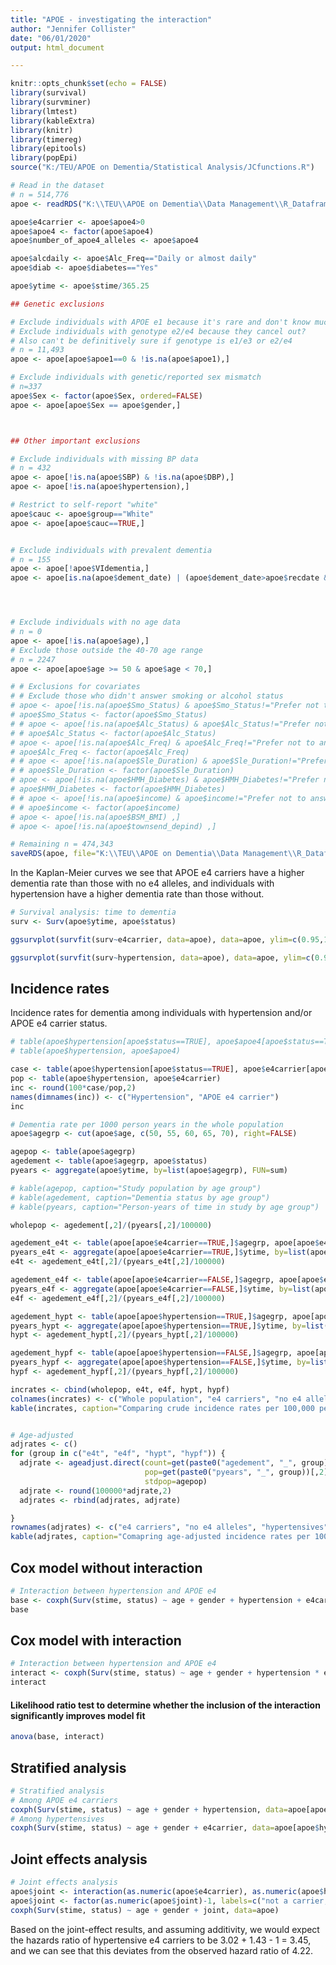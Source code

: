 ```yaml
---
title: "APOE - investigating the interaction"
author: "Jennifer Collister"
date: "06/01/2020"
output: html_document

---
```


```r
knitr::opts_chunk$set(echo = FALSE)
library(survival)
library(survminer)
library(lmtest)
library(kableExtra)
library(knitr)
library(timereg)
library(epitools)
library(popEpi)
source("K:/TEU/APOE on Dementia/Statistical Analysis/JCfunctions.R")

```

```r
# Read in the dataset
# n = 514,776
apoe <- readRDS("K:\\TEU\\APOE on Dementia\\Data Management\\R_Dataframes_TLA\\38358\\Organised\\apoe_surv.rds")

apoe$e4carrier <- apoe$apoe4>0
apoe$apoe4 <- factor(apoe$apoe4)
apoe$number_of_apoe4_alleles <- apoe$apoe4

apoe$alcdaily <- apoe$Alc_Freq=="Daily or almost daily"
apoe$diab <- apoe$diabetes=="Yes"

apoe$ytime <- apoe$stime/365.25

## Genetic exclusions

# Exclude individuals with APOE e1 because it's rare and don't know much about it
# Exclude individuals with genotype e2/e4 because they cancel out?
# Also can't be definitively sure if genotype is e1/e3 or e2/e4
# n = 11,493
apoe <- apoe[apoe$apoe1==0 & !is.na(apoe$apoe1),]

# Exclude individuals with genetic/reported sex mismatch
# n=337
apoe$Sex <- factor(apoe$Sex, ordered=FALSE)
apoe <- apoe[apoe$Sex == apoe$gender,]



## Other important exclusions

# Exclude individuals with missing BP data
# n = 432
apoe <- apoe[!is.na(apoe$SBP) & !is.na(apoe$DBP),]
apoe <- apoe[!is.na(apoe$hypertension),]

# Restrict to self-report "white"
apoe$cauc <- apoe$group=="White"
apoe <- apoe[apoe$cauc==TRUE,]


# Exclude individuals with prevalent dementia
# n = 155
apoe <- apoe[!apoe$VIdementia,]
apoe <- apoe[is.na(apoe$dement_date) | (apoe$dement_date>apoe$recdate & !is.na(apoe$dement_date)),]




# Exclude individuals with no age data
# n = 0
apoe <- apoe[!is.na(apoe$age),]
# Exclude those outside the 40-70 age range
# n = 2247
apoe <- apoe[apoe$age >= 50 & apoe$age < 70,]

# # Exclusions for covariates
# # Exclude those who didn't answer smoking or alcohol status
# apoe <- apoe[!is.na(apoe$Smo_Status) & apoe$Smo_Status!="Prefer not to answer" ,]
# apoe$Smo_Status <- factor(apoe$Smo_Status)
# # apoe <- apoe[!is.na(apoe$Alc_Status) & apoe$Alc_Status!="Prefer not to answer" ,]
# # apoe$Alc_Status <- factor(apoe$Alc_Status)
# apoe <- apoe[!is.na(apoe$Alc_Freq) & apoe$Alc_Freq!="Prefer not to answer" ,]
# apoe$Alc_Freq <- factor(apoe$Alc_Freq)
# # apoe <- apoe[!is.na(apoe$Sle_Duration) & apoe$Sle_Duration!="Prefer not to answer" ,]
# # apoe$Sle_Duration <- factor(apoe$Sle_Duration)
# apoe <- apoe[!is.na(apoe$HMH_Diabetes) & apoe$HMH_Diabetes!="Prefer not to answer" & apoe$HMH_Diabetes!="Do not know" ,]
# apoe$HMH_Diabetes <- factor(apoe$HMH_Diabetes)
# # apoe <- apoe[!is.na(apoe$income) & apoe$income!="Prefer not to answer" & apoe$income!="Do not know" ,]
# # apoe$income <- factor(apoe$income)
# apoe <- apoe[!is.na(apoe$BSM_BMI) ,]
# apoe <- apoe[!is.na(apoe$townsend_depind) ,]

# Remaining n = 474,343
saveRDS(apoe, file="K:\\TEU\\APOE on Dementia\\Data Management\\R_Dataframes_TLA\\38358\\Organised\\apoe_excl.rds")

```


In the Kaplan-Meier curves we see that APOE e4 carriers have a higher dementia rate than those with no e4 alleles, and individuals with hypertension have a higher dementia rate than those without.

```r
# Survival analysis: time to dementia
surv <- Surv(apoe$ytime, apoe$status)

ggsurvplot(survfit(surv~e4carrier, data=apoe), data=apoe, ylim=c(0.95,1), risk.table=TRUE, ylab="Proportion without dementia", title="Kaplan-Meier plot of time to dementia diagnosis \nby APOE e4 carrier status", xlab="Time, years", censor=FALSE)

ggsurvplot(survfit(surv~hypertension, data=apoe), data=apoe, ylim=c(0.95,1), risk.table=TRUE, ylab="Proportion without dementia", title="Kaplan-Meier plot of time to dementia diagnosis \nby hypertension status", xlab="Time, years", censor=FALSE)
```

## Incidence rates

Incidence rates for dementia among individuals with hypertension and/or APOE e4 carrier status.

```r
# table(apoe$hypertension[apoe$status==TRUE], apoe$apoe4[apoe$status==TRUE])
# table(apoe$hypertension, apoe$apoe4)

case <- table(apoe$hypertension[apoe$status==TRUE], apoe$e4carrier[apoe$status==TRUE])
pop <- table(apoe$hypertension, apoe$e4carrier)
inc <- round(100*case/pop,2)
names(dimnames(inc)) <- c("Hypertension", "APOE e4 carrier")
inc

# Dementia rate per 1000 person years in the whole population
apoe$agegrp <- cut(apoe$age, c(50, 55, 60, 65, 70), right=FALSE)

agepop <- table(apoe$agegrp)
agedement <- table(apoe$agegrp, apoe$status)
pyears <- aggregate(apoe$ytime, by=list(apoe$agegrp), FUN=sum)

# kable(agepop, caption="Study population by age group")
# kable(agedement, caption="Dementia status by age group")
# kable(pyears, caption="Person-years of time in study by age group")

wholepop <- agedement[,2]/(pyears[,2]/100000)

agedement_e4t <- table(apoe[apoe$e4carrier==TRUE,]$agegrp, apoe[apoe$e4carrier==TRUE,]$status)
pyears_e4t <- aggregate(apoe[apoe$e4carrier==TRUE,]$ytime, by=list(apoe[apoe$e4carrier==TRUE,]$agegrp), FUN=sum)
e4t <- agedement_e4t[,2]/(pyears_e4t[,2]/100000)

agedement_e4f <- table(apoe[apoe$e4carrier==FALSE,]$agegrp, apoe[apoe$e4carrier==FALSE,]$status)
pyears_e4f <- aggregate(apoe[apoe$e4carrier==FALSE,]$ytime, by=list(apoe[apoe$e4carrier==FALSE,]$agegrp), FUN=sum)
e4f <- agedement_e4f[,2]/(pyears_e4f[,2]/100000)

agedement_hypt <- table(apoe[apoe$hypertension==TRUE,]$agegrp, apoe[apoe$hypertension==TRUE,]$status)
pyears_hypt <- aggregate(apoe[apoe$hypertension==TRUE,]$ytime, by=list(apoe[apoe$hypertension==TRUE,]$agegrp), FUN=sum)
hypt <- agedement_hypt[,2]/(pyears_hypt[,2]/100000)

agedement_hypf <- table(apoe[apoe$hypertension==FALSE,]$agegrp, apoe[apoe$hypertension==FALSE,]$status)
pyears_hypf <- aggregate(apoe[apoe$hypertension==FALSE,]$ytime, by=list(apoe[apoe$hypertension==FALSE,]$agegrp), FUN=sum)
hypf <- agedement_hypf[,2]/(pyears_hypf[,2]/100000)

incrates <- cbind(wholepop, e4t, e4f, hypt, hypf)
colnames(incrates) <- c("Whole population", "e4 carriers", "no e4 alleles", "hypertensives", "not hypertensives")
kable(incrates, caption="Comparing crude incidence rates per 100,000 person-years in different groups")


# Age-adjusted
adjrates <- c()
for (group in c("e4t", "e4f", "hypt", "hypf")) {
  adjrate <- ageadjust.direct(count=get(paste0("agedement", "_", group))[,2], 
                              pop=get(paste0("pyears", "_", group))[,2], 
                              stdpop=agepop)
  adjrate <- round(100000*adjrate,2)
  adjrates <- rbind(adjrates, adjrate)

}
rownames(adjrates) <- c("e4 carriers", "no e4 alleles", "hypertensives", "not hypertensives")
kable(adjrates, caption="Comapring age-adjusted incidence rates per 100,000 person years in different groups")

```

## Cox model without interaction
```r

# Interaction between hypertension and APOE e4
base <- coxph(Surv(stime, status) ~ age + gender + hypertension + e4carrier, data=apoe)
base
```

## Cox model with interaction
```r

# Interaction between hypertension and APOE e4
interact <- coxph(Surv(stime, status) ~ age + gender + hypertension * e4carrier, data=apoe)
interact
```

#### Likelihood ratio test to determine whether the inclusion of the interaction significantly improves model fit
```r
anova(base, interact)

```

## Stratified analysis
```r
# Stratified analysis
# Among APOE e4 carriers
coxph(Surv(stime, status) ~ age + gender + hypertension, data=apoe[apoe$e4carrier==TRUE,])
# Among hypertensives
coxph(Surv(stime, status) ~ age + gender + e4carrier, data=apoe[apoe$hypertension==TRUE,])
```

## Joint effects analysis
```r
# Joint effects analysis
apoe$joint <- interaction(as.numeric(apoe$e4carrier), as.numeric(apoe$hypertension))
apoe$joint <- factor(as.numeric(apoe$joint)-1, labels=c("not a carrier, no hypertension", "e4 carrier, no hypertension", "not a carrier, hypertensive", "e4 carrier, hypertensive"))
coxph(Surv(stime, status) ~ age + gender + joint, data=apoe)
```

Based on the joint-effect results, and assuming additivity, we would expect the hazards ratio of hypertensive e4 carriers to be 3.02 + 1.43 - 1 = 3.45, and we can see that this deviates from the observed hazard ratio of 4.22.

